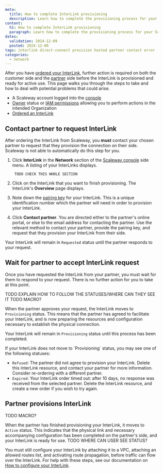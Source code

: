 ```yaml
---
meta:
  title: How to complete InterLink provisioning
  description: Learn how to complete the provisioning process for your Scaleway InterLink, to ensure your hosted connection between your on-premises infrastructure and Scaleway VPC is up and running as soon as possible.
content:
  h1: How to complete InterLink provisioning
  paragraph: Learn how to complete the provisioning process for your Scaleway InterLink, to ensure your hosted connection between your on-premises infrastructure and Scaleway VPC is up and running as soon as possible.
dates:
  validation: 2024-12-09
  posted: 2024-12-09
tags: interlink direct-connect provision hosted partner contact error
categories:
  - network
---
```


After you have [ordered your InterLink](/network/interlink/how-to/order-interlink), further action is required on both the customer side and the [partner](/network/interlink/concepts/#partner) side before the InterLink is provisioned and ready for active use. This page walks you through the steps to take and how to deal with potential problems that could arise.

<Lightbox src="scaleway-interlink-ordering.webp" alt="A four step flow chart shows the following steps: 1. User orders InterLink via Scaleway, 2. User requests InterLink from partner, 3. Partner accepts InterLink request, 4. Partner provisions InterLink." />

<Macro id="requirements" />

- A Scaleway account logged into the [console](https://console.scaleway.com)
- [Owner](/identity-and-access-management/iam/concepts/#owner) status or [IAM permissions](/identity-and-access-management/iam/concepts/#permission) allowing you to perform actions in the intended Organization
- [Ordered an InterLink](/network/interlink/how-to/order-interlink)

## Contact partner to request InterLink

After ordering the InterLink from Scaleway, you **must** contact your chosen partner to request that they provision the connection on their side. Scaleway is not able to automatically do this step for you.

1. Click **InterLink** in the **Network** section of the [Scaleway console](https://console.scaleway.com) side menu. A listing of your InterLinks displays.

        TODO CHECK THIS WHOLE SECTION

2. Click on the InterLink that you want to finish provisioning. The InterLink's **Overview** page displays.

3. Note down the [pairing key](/network/interlink/concepts/#pairing-key) for your InterLink. This is a unique identification number which the partner will need in order to provision your InterLink.

4. Click **Contact partner**. You are directed either to the partner's online portal, or else to the email address for contacting the partner. Use the relevant method to contact your partner, provide the pairing key, and request that they provision your InterLink from their side.

Your InterLink will remain in `Requested` status until the partner responds to your request.

## Wait for partner to accept InterLink request

Once you have requested the InterLink  from your partner, you must wait for them to respond to your request. There is no further action for you to take at this point.

TODO EXPLAIN HOW TO FOLLOW THE STATUSES/WHERE CAN THEY SEE IT
TODO MACRO?

When the partner approves your request, the InterLink moves to `Provisioning` status. This means that the partner has agreed to facilitate your InterLink, and is now preparing the resources and configuration necessary to establish the physical connection. 

Your InterLink will remain in `Provisioning` status until this process has been completed.

<Message type="important">
If your InterLink does not move to `Provisioning` status, you may see one of the following statuses:

- `Refused`: The partner did not agree to provision your InterLink. Delete this InterLink resource, and contact your partner for more information. Consider re-ordering with a different partner.
- `Expired`: Your InterLink order timed out: after 10 days, no response was received from the selected partner. Delete the InterLink resource, and create a new order if you wish to try again.
</Message>

## Partner provisions InterLink

TODO MACRO?

When the partner has finished provisioning your InterLink, it moves to `Active` status. This indicates that the physical link and necessary accompanying configuration has been completed on the partner's side, and your InterLink is ready for use. TODO WHERE CAN USER SEE STATUS?

You must still configure your InterLink by attaching it to a VPC, attaching an allowed routes list, and activating route propagation, before traffic can flow over the InterLink. For help with these steps, see our documentation on [How to configure your InterLink](/network/interlink/reference-content/configuring/).
